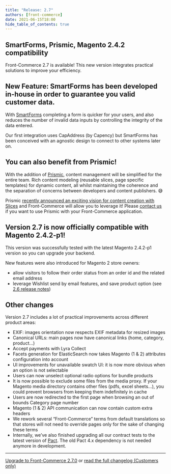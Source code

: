 ```yaml
---
title: "Release: 2.7"
authors: [front-commerce]
date: 2021-06-15T18:00
hide_table_of_contents: true
---
```


## SmartForms, Prismic, Magento 2.4.2 compatibility

Front-Commerce 2.7 is available! This new version integrates practical solutions
to improve your efficiency.

<!--truncate-->


## New Feature: SmartForms has been developed in-house in order to guarantee you valid customer data.

With [SmartForms](/docs/2.x/advanced/features/smart-forms) completing a form is
quicker for your users, and also reduces the number of invalid data inputs by
controlling the integrity of the data entered.

Our first integration uses CapAddress (by Capency) but SmartForms has been
conceived with an agnostic design to connect to other systems later on.

## You can also benefit from Prismic!

With the addition of [Prismic](/docs/2.x/category/prismic), content management
will be simplified for the entire team. Rich content modeling (reusable slices,
page specific templates) for dynamic content, all whilst maintaining the
coherence and the separation of concerns between developers and content
publishers. 😅

Prismic
[recently announced an exciting vision for content creation with Slices](https://prismic.io/announcement/from-headless-cms-to-custom-website-builder)
and Front-Commerce will allow you to leverage it! Please
[contact us](mailto:contact@front-commerce.com) if you want to use Prismic with
your Front-Commerce application.

## Version 2.7 is now officially compatible with Magento 2.4.2-p1!

This version was successfully tested with the latest Magento 2.4.2-p1 version so
you can upgrade your backend.

New features were also introduced for Magento 2 store owners:

- allow visitors to follow their order status from an order id and the related
  email address
- leverage Wishlist send by email features, and save product option (see
  [2.6 release notes](/changelog/front-commerce-2.6/#wishlist-improvements-send-by-email-and-save-product-options))

## Other changes

Version 2.7 includes a lot of practical improvements across different product
areas:

- EXIF: images orientation now respects EXIF metadata for resized images
- Canonical URLs: main pages now have canonical links (home, category, product…)
- Accept payments with Lyra Collect
- Facets generation for ElasticSearch now takes Magento (1 & 2) attributes
  configuration into account
- UI improvements for unavailable swatch UI: it is now more obvious when an
  option is not selectable
- Users can now unselect optional radio options for bundle products
- It is now possible to exclude some files from the media proxy. If your Magento
  media directory contains other files (pdfs, excel sheets…), you could prevent
  browsers from keeping them indefinitely in cache
- Users are now redirected to the first page when browsing an out of bounds
  Category page number
- Magento (1 & 2) API communication can now contain custom extra headers
- We rework several “Front-Commerce” terms from default translations so that
  stores will not need to override pages only for the sake of changing these
  terms
- Internally, we’ve also finished upgrading all our contract tests to the latest
  version of [Pact](https://docs.pact.io/). The old Pact 4.x dependency is not
  needed anymore in development.

<hr />

<ChangelogFooter>

[Upgrade to Front-Commerce 2.7.0](/docs/2.x/appendices/migration-guides/archives#260---270)
or
[read the full changelog (Customers only)](https://gitlab.blackswift.cloud/front-commerce/front-commerce/-/releases/2.7.0)

</ChangelogFooter>
